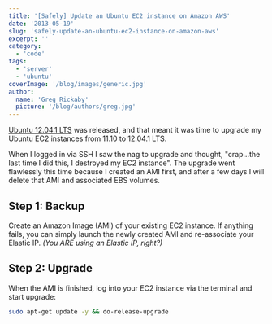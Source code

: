 ```yaml
---
title: '[Safely] Update an Ubuntu EC2 instance on Amazon AWS'
date: '2013-05-19'
slug: 'safely-update-an-ubuntu-ec2-instance-on-amazon-aws'
excerpt: ''
category:
  - 'code'
tags:
  - 'server'
  - 'ubuntu'
coverImage: '/blog/images/generic.jpg'
author:
  name: 'Greg Rickaby'
  picture: '/blog/authors/greg.jpg'
---
```


[Ubuntu 12.04.1 LTS](http://www.ubuntu.com/download/server) was released, and that meant it was time to upgrade my Ubuntu EC2 instances from 11.10 to 12.04.1 LTS.

When I logged in via SSH I saw the nag to upgrade and thought, "crap...the last time I did this, I destroyed my EC2 instance". The upgrade went flawlessly this time because I created an AMI first, and after a few days I will delete that AMI and associated EBS volumes.

## Step 1: Backup

Create an Amazon Image (AMI) of your existing EC2 instance. If anything fails, you can simply launch the newly created AMI and re-associate your Elastic IP. _(You ARE using an Elastic IP, right?)_

## Step 2: Upgrade

When the AMI is finished, log into your EC2 instance via the terminal and start upgrade:

```bash
sudo apt-get update -y && do-release-upgrade
```
